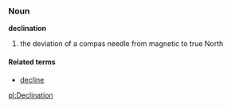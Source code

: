 ===Noun===
'''declination'''
#the deviation of a compas needle from magnetic to true North

====Related terms====
*[[decline]]

[[pl:Declination]]